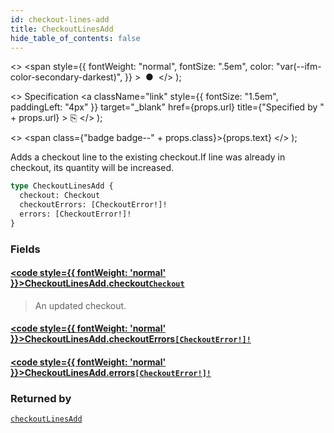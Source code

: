 ```yaml
---
id: checkout-lines-add
title: CheckoutLinesAdd
hide_table_of_contents: false
---
```


  <>
    <span
      style={{
        fontWeight: "normal",
        fontSize: ".5em",
        color: "var(--ifm-color-secondary-darkest)",
      }}
    >
      &nbsp;●&nbsp;
    </span>
  </>
);

  <>
    Specification
    <a
      className="link"
      style={{ fontSize: "1.5em", paddingLeft: "4px" }}
      target="\_blank"
      href={props.url}
      title={"Specified by " + props.url}
    >
      ⎘
    </a>
  </>
);

  <>
    <span class={"badge badge--" + props.class}>{props.text}</span>
  </>
);

Adds a checkout line to the existing checkout.If line was already in checkout, its quantity will be increased.

```graphql
type CheckoutLinesAdd {
  checkout: Checkout
  checkoutErrors: [CheckoutError!]!
  errors: [CheckoutError!]!
}
```

### Fields

#### [<code style={{ fontWeight: 'normal' }}>CheckoutLinesAdd.<b>checkout</b></code>](#)<Bullet />[`Checkout`](../../api-reference/objects/checkout) <Badge class="secondary" text="object"/>

> An updated checkout.

#### [<code style={{ fontWeight: 'normal' }}>CheckoutLinesAdd.<b>checkoutErrors</b></code>](#)<Bullet />[`[CheckoutError!]!`](../../api-reference/objects/checkout-error) <Badge class="secondary" text="non-null"/> <Badge class="secondary" text="object"/>

>

#### [<code style={{ fontWeight: 'normal' }}>CheckoutLinesAdd.<b>errors</b></code>](#)<Bullet />[`[CheckoutError!]!`](../../api-reference/objects/checkout-error) <Badge class="secondary" text="non-null"/> <Badge class="secondary" text="object"/>

>

### Returned by

[`checkoutLinesAdd`](../../api-reference/mutations/checkout-lines-add) <Badge class="secondary" text="mutation"/>
